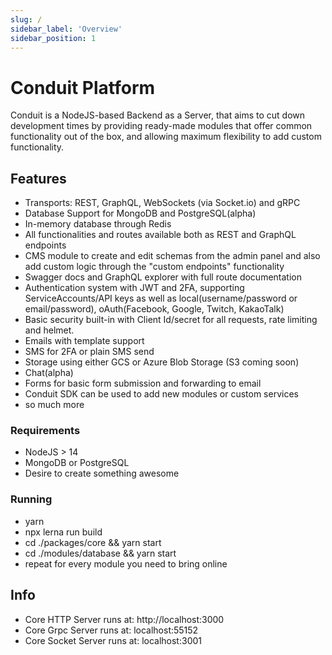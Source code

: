```yaml
---
slug: /
sidebar_label: 'Overview'
sidebar_position: 1
---
```


# Conduit Platform

Conduit is a NodeJS-based Backend as a Server, that aims to cut down development times
by providing ready-made modules that offer common functionality out of the box, and allowing
maximum flexibility to add custom functionality.

## Features
- Transports: REST, GraphQL, WebSockets (via Socket.io) and gRPC
- Database Support for MongoDB and PostgreSQL(alpha)
- In-memory database through Redis
- All functionalities and routes available both as REST and GraphQL endpoints
- CMS module to create and edit schemas from the admin panel and also
  add custom logic through the "custom endpoints" functionality
- Swagger docs and GraphQL explorer with full route documentation
- Authentication system with JWT and 2FA, supporting ServiceAccounts/API keys as well as
  local(username/password or email/password), oAuth(Facebook, Google, Twitch, KakaoTalk)
- Basic security built-in with Client Id/secret for all requests, rate limiting and helmet.
- Emails with template support
- SMS for 2FA or plain SMS send
- Storage using either GCS or Azure Blob Storage (S3 coming soon)
- Chat(alpha)
- Forms for basic form submission and forwarding to email
- Conduit SDK can be used to add new modules or custom services
- so much more

### Requirements

- NodeJS > 14
- MongoDB or PostgreSQL
- Desire to create something awesome

### Running

- yarn
- npx lerna run build
- cd ./packages/core && yarn start
- cd ./modules/database && yarn start
- repeat for every module you need to bring online


## Info

- Core HTTP Server runs at: http://localhost:3000
- Core Grpc Server runs at: localhost:55152
- Core Socket Server runs at: localhost:3001
